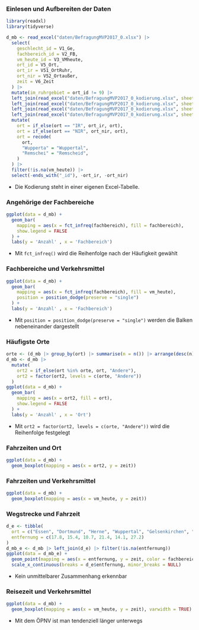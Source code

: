 
###  Einlesen und Aufbereiten der Daten

```.r
library(readxl)
library(tidyverse)

d_mb <- read_excel("daten/BefragungMVP2017_0.xlsx") |>
  select(
    geschlecht_id = V1_Ge,
    fachbereich_id = V2_FB,
    vm_heute_id = V3_VMheute,
    ort_id = V5_Ort,
    ort_ir = V51_OrtRuhr,
    ort_nir = V52_Ortaußer,
    zeit = V6_Zeit
  ) |>
  mutate(im_ruhrgebiet = ort_id != 9) |>
  left_join(read_excel("daten/BefragungMVP2017_0_kodierung.xlsx", sheet = "geschlecht")) |>
  left_join(read_excel("daten/BefragungMVP2017_0_kodierung.xlsx", sheet = "fachbereich")) |>
  left_join(read_excel("daten/BefragungMVP2017_0_kodierung.xlsx", sheet = "vm_heute")) |>
  left_join(read_excel("daten/BefragungMVP2017_0_kodierung.xlsx", sheet = "ort")) |>
  mutate(
    ort = if_else(ort == "IR", ort_ir, ort),
    ort = if_else(ort == "NIR", ort_nir, ort),
    ort = recode(
      ort,
      "Wupperta" = "Wuppertal",
      "Remschei" = "Remscheid",
    )
  ) |>
  filter(!is.na(vm_heute)) |>
  select(-ends_with("_id"), -ort_ir, -ort_nir)
```

- Die Kodierung steht in einer eigenen Excel-Tabelle.

### Angehörige der Fachbereiche

```.r
ggplot(data = d_mb) +
  geom_bar(
    mapping = aes(x = fct_infreq(fachbereich), fill = fachbereich), 
    show.legend = FALSE
  ) +
  labs(y = 'Anzahl' , x = 'Fachbereich')
```

- Mit `fct_infreq()` wird die Reihenfolge nach der Häufigkeit gewählt

### Fachbereiche und Verkehrsmittel

```.r
ggplot(data = d_mb) +
  geom_bar(
    mapping = aes(x = fct_infreq(fachbereich), fill = vm_heute), 
    position = position_dodge(preserve = "single")
  ) +
  labs(y = 'Anzahl' , x = 'Fachbereich')
```

- Mit `position = position_dodge(preserve = "single")` werden die Balken nebeneinander dargestellt

### Häufigste Orte

```.r
orte <- (d_mb |> group_by(ort) |> summarise(n = n()) |> arrange(desc(n)) |> filter(!is.na(ort)) |> head(5))$ort
d_mb <- d_mb |> 
  mutate(
    ort2 = if_else(ort %in% orte, ort, "Andere"),
    ort2 = factor(ort2, levels = c(orte, "Andere"))
  )
ggplot(data = d_mb) +
  geom_bar(
    mapping = aes(x = ort2, fill = ort), 
    show.legend = FALSE
  ) +
  labs(y = 'Anzahl' , x = 'Ort')
```

- Mit `ort2 = factor(ort2, levels = c(orte, "Andere"))` wird die Reihenfolge festgelegt

### Fahrzeiten und Ort

```.r
ggplot(data = d_mb) + 
  geom_boxplot(mapping = aes(x = ort2, y = zeit))
```

### Fahrzeiten und Verkehrsmittel

```.r
ggplot(data = d_mb) + 
  geom_boxplot(mapping = aes(x = vm_heute, y = zeit))
```

### Wegstrecke und Fahrzeit

```.r
d_e <- tibble(
  ort = c("Essen", "Dortmund", "Herne", "Wuppertal", "Gelsenkirchen", "Mühlheim"),
  entfernung = c(17.8, 15.4, 10.7, 21.4, 14.1, 27.2)
)
d_mb_e <- d_mb |> left_join(d_e) |> filter(!is.na(entfernung))
ggplot(data = d_mb_e) +
  geom_point(mapping = aes(x = entfernung, y = zeit, color = fachbereich)) +
  scale_x_continuous(breaks = d_e$entfernung, minor_breaks = NULL)
```

- Kein unmittelbarer Zusammenhang erkennbar

### Reisezeit und Verkehrsmittel

```.r
ggplot(data = d_mb) +
  geom_boxplot(mapping = aes(x = vm_heute, y = zeit), varwidth = TRUE)
```

- Mit dem ÖPNV ist man tendenziell länger unterwegs